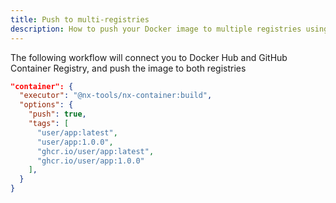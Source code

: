 ```yaml
---
title: Push to multi-registries
description: How to push your Docker image to multiple registries using Nx Container
---
```


The following workflow will connect you to Docker Hub and GitHub Container Registry, and push the image to both registries

```json title="apps/your-app/project.json"
"container": {
  "executor": "@nx-tools/nx-container:build",
  "options": {
    "push": true,
    "tags": [
      "user/app:latest",
      "user/app:1.0.0",
      "ghcr.io/user/app:latest",
      "ghcr.io/user/app:1.0.0"
    ],
  }
}
```
